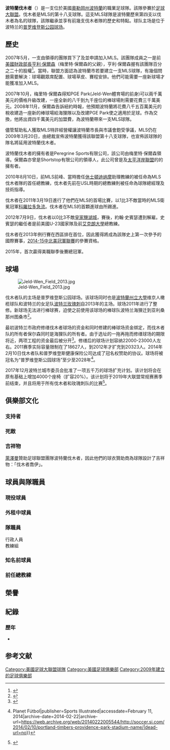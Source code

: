 {{Refimprove|time=2021-05-03T01:10:16+00:00}}
{{expand|time=2018-12-09T18:42:00+00:00}}
{{noteTA|G1=MLS|G2=足球}}
{{Infobox football club
| clubname    = 波特蘭伐木者<br />Portland Timbers
| image       = Portland Timbers (MLS) logo.svg
| image_size  = 180px
| nickname    = The Timbers
| founded     = 2009年
| ground      = [[普羅維登斯公園|普羅維登斯公園]]<br>[[奧勒岡州|奧勒岡州]][[波特蘭_(俄勒岡州)|波特蘭]]
| capacity    = 21,144
| owner       = Peregrine Sports
| chrtitle    = 總裁
| chairman    = 梅里特·保爾森<br />(Merritt Paulson)
| mgrtitle    = 總教練
| manager     = [[乔凡尼·萨瓦雷斯|乔凡尼·萨瓦雷斯]]<br />(Giovanni Savarese)
| league      = [[美國職業足球大聯盟|美國職業足球大聯盟]]
| season      = 2020
| position    = 西岸：第 3 位<br> 聯盟：第 8 位<br> 季後賽：第一圈
| website     = http://www.timbers.com/
| pattern_la1   =
| pattern_b1    = _timbers21h
| pattern_ra1   =
| pattern_sh1   = _adidasshortgold
| pattern_so1   = _timbers21H
| leftarm1      = 154821
| body1         = 00382A
| rightarm1     = 154821
| shorts1       = 154821
| socks1        = 154821
| pattern_la2   = _timbers20a
| pattern_b2    = _timbers20a
| pattern_ra2   = _timbers20a
| pattern_sh2   =
| pattern_so2   = _timbers20a
| leftarm2      = FFFFFF
| body2         = FFFFFF
| rightarm2     = FFFFFF
| shorts2       = FFFFFF
| socks2        = FFFFFF
}}


'''波特蘭伐木者'''（{{lang-en|Portland Timbers}}）是一支位於美國[[奧勒岡州|奧勒岡州]][[波特蘭_(俄勒岡州)|波特蘭]]的職業足球隊。該隊參賽於[[足球大聯盟|足球大聯盟]]。伐木者是MLS的第十八支球隊。這支MLS球隊是波特蘭歷來第四支以伐木者為名的球隊，該隊繼承並享有前幾支伐木者隊的歷史和特點。球队主场是位于波特兰的[[普罗维登斯公园球场|普罗维登斯公园球场]]。

==歷史==
2007年5月，一支由{{tsl|en|Merritt Paulson|梅里特·保爾森}}領導的團隊買下了{{tsl|en|Portland Beavers||波特蘭海狸}}及{{tsl|en|Portland Timbers (2001–10)||USL的伐木者隊}}並申請加入MLS。該團隊成員之一是前[[美國財政部長|美國財政部長]][[亨利·保爾森|亨利·保爾森]]（梅里特·保爾森的父親），亨利·保爾森握有該團隊百分之二十的股權<ref>{{cite web |url=http://wweek.com/wwire/?p=24286 |title=存档副本 |accessdate=2009-03-21 |deadurl=yes |archiveurl=https://web.archive.org/web/20090327122821/http://wweek.com/wwire/?p=24286 |archivedate=2009-03-27 }}</ref>。當時，聯盟方面認為波特蘭市若要建立一支MLS球隊，有幾個問題需要解決：球場觀眾席配置、球場草皮、賽程安排。他們可能需要一座新球場才能獲准加入MLS。

2007年10月，梅里特·保爾森得知PGE Park(Jeld-Wen體育場的前身)可以兩千萬美元的價格升級改建，一座全新的八千到九千座位的棒球場則需要花費三千萬美元。2008年11月，保爾森告訴紐約時報，他預期波特蘭將花費八千五百萬美元的稅收建造一座新的棒球場給海狸隊以及改建PGE Park使之適用於足球。作為交換，他將出資四千萬美元的加盟費，為波特蘭帶來一支MLS球隊。

儘管幫助私人獲取MLS特許經營權讓波特蘭市長與市議會飽受爭議，MLS仍在2009年3月20日，由總裁{{tsl|en|Don Gaber|當·加柏}}宣佈波特蘭獲得該聯盟第十八支球隊，也宣佈該球隊的隊名將延用波特蘭伐木者。

波特蘭伐木者的擁有者是Peregrine Sports有限公司，該公司由梅里特·保爾森領導。保爾森亦曾是Shortstop有限公司的領導人，此公司曾是{{tsl|en|Portland Timbers (2001–10)||USL的伐木者隊}}及[[太平洋岸聯盟|太平洋岸聯盟]]的{{tsl|en|Portland Beavers||波特蘭海狸}}的擁有者。

2010年8月10日，前MLS前峰、當時擔任[[休士敦迪納摩|休士頓迪纳摩]]助理教練的{{tsl|en|John Spencer (footballer)|約翰·史賓瑟}}被任命為MLS伐木者隊的首任總教練，伐木者先前在USL時期的總教練{{tsl|en|Gavin Wilkinson|蓋文·威爾金森}}則被任命為球隊總經理及技術指導。

伐木者在2011年3月19日進行了他們在MLS的首場比賽，以1比3不敵當時的MLS衛冕冠軍[[科羅拉多急流|科羅拉多急流]]。伐木者在MLS的首顆進球由{{tsl|en|Kenny Cooper|肯尼·庫柏}}所踢進。

2012年7月9日，伐木者以0比3不敵[[皇家鹽湖城|皇家鹽湖城]]，賽後，約翰·史賓瑟遭到解雇。史賓瑟的繼任者是前美國U-23國家隊及前[[艾克朗大學|艾克朗大學]]{{tsl|en|Akron Zips||男子足球隊}}總教練{{tsl|en|Caleb Porter|凱勒柏·波特}}。

伐木者在2013年例行賽在西區排在首位，因此獲得將成為該隊史上第一次參予的國際賽事，[[2014–15年中北美洲及加勒比海聯賽冠軍盃|2014-15中北美冠軍聯賽]]的參賽資格。

2015年，首次贏得美職聯季後賽總冠軍。

==球場==

[[File:Jeld-Wen_Field_2013.jpg|thumb]]

伐木者队的主场是普罗维登斯公园球场。该球场同时也是[[波特蘭州立大學|波特蘭州立大學]]维京人橄榄球队和波特兰的女足队[[波特兰玫瑰刺|波特兰玫瑰刺]]自2013年的主场。球场2011年进行了整修。新球场无法进行棒球赛，迫使之前使用该球场的棒球队波特兰海狸迁到亚利桑那州图桑市<ref>{{cite web|last=Leventhal|first=Josh|title=Portland Beavers Plan Move To Tucson|url=http://www.baseballamerica.com/blog/business/2010/10/portland-beavers-plan-move-to-tucson/|publisher=Baseball America|date=October 14, 2010|accessdate=March 25, 2011|archive-date=2013-07-02|archive-url=https://web.archive.org/web/20130702231708/http://www.baseballamerica.com/blog/business/2010/10/portland-beavers-plan-move-to-tucson/|dead-url=no}}</ref>。

最初波特兰市政府修缮伐木者球场的资金和同时修建的棒球场资金绑定，而伐木者队的所有者保尔森同时是海狸队的所有者。由于选址的一拖再拖而修缮球场的期限将近，两项工程的资金最后被分开<ref name=larabee062409>{{cite news|url=http://www.oregonlive.com/portland/index.ssf/2009/06/major_league_soccer_plan_still.html|title=Major League Soccer plan still alive as Portland council endorses latest plan|date=June 24, 2009|accessdate=June 25, 2009|last=Larabee|first=Mark|work=[[The_Oregonian|The Oregonian]]|archive-date=2018-12-10|archive-url=https://web.archive.org/web/20181210110934/https://www.oregonlive.com/portland/index.ssf/2009/06/major_league_soccer_plan_still.html|dead-url=no}}</ref>。修缮后的球场计划容纳22000-23000人左右。2011赛季实际容量限制在了18627人，到2012年才扩充到20323人。2014年2月10日伐木者队和普罗维登斯健康保险公司达成了冠名权赞助的协议。球场将被冠名为“普罗维登斯公园球场”至少至2028年<ref name=ProvParknamechange>{{cite web|last=Straus|first=Brian|title=Portland Timbers to change name of stadium to Providence Park|url=http://soccer.si.com/2014/02/10/portland-timbers-providence-park-stadium-name/|work=SI.com {{!}} Planet Fútbol|publisher=Sports Illustrated|accessdate=February 11, 2014|archive-date=2014-02-22|archive-url=https://web.archive.org/web/20140222005544/http://soccer.si.com/2014/02/10/portland-timbers-providence-park-stadium-name/|dead-url=no}}</ref>。

2017年12月波特兰城市委员会批准了一项五千万的球场扩充计划。该计划将会在原有基础上增加4000个座椅（扩容20%）。该计划将于2019年大联盟常规赛赛季前结束，并且将用于所有伐木者和玫瑰刺队的比赛<ref>{{cite web|last=Floum|first=Jessica|title=Portland Timbers to move forward on Providence Park expansion|url=http://www.oregonlive.com/politics/index.ssf/2017/12/portland_timbers_to_move_forwa.html|publisher=The Oregonian|date=December 20, 2017|accessdate=December 20, 2017|archive-date=2018-06-12|archive-url=https://web.archive.org/web/20180612112734/http://www.oregonlive.com/politics/index.ssf/2017/12/portland_timbers_to_move_forwa.html|dead-url=no}}</ref>。

==俱樂部文化==
===支持者===
===死敵===
===吉祥物===
[[萊澤曼|萊澤曼]]贊助足球聯盟團隊波特蘭伐木者，因此他們的球衣贊助商為球隊設計了吉祥物：「伐木者喬伊」。

==球員與隊職員==
===現役球員===
===外租中球員===
===隊職員===
;行政人員
;教練組
===知名前球員===
===前任總教練===
==榮譽==
==紀錄==
===歷年===
* {{Official website|http://www.timbers.com/}}

== 参考文献 ==
{{reflist|colwidth=30em}}

{{Major League Soccer}}

{{DEFAULTSORT:Portland Timbers}}
[[Category:美國足球大聯盟球隊|Category:美國足球大聯盟球隊]]
[[Category:美國足球俱樂部|Category:美國足球俱樂部]]
[[Category:2009年建立的足球俱樂部|Category:2009年建立的足球俱樂部]]